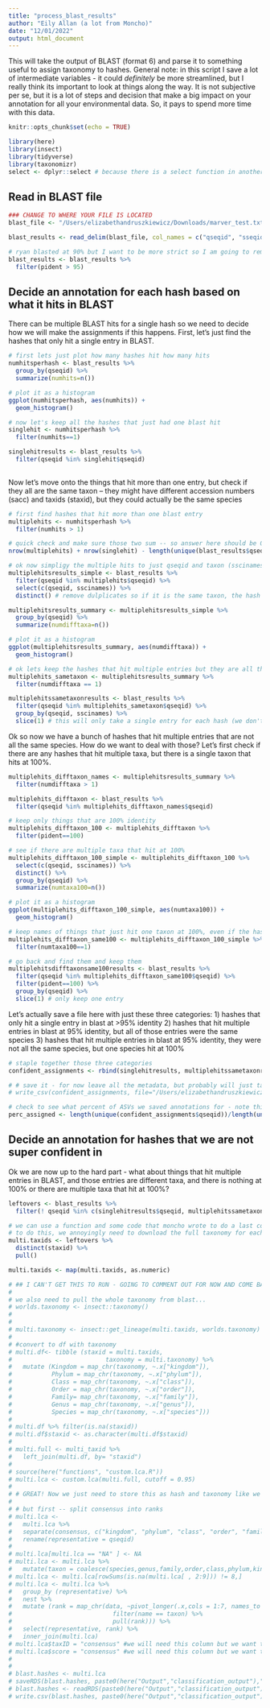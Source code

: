 ```yaml
---
title: "process_blast_results"
author: "Eily Allan (a lot from Moncho)"
date: "12/01/2022"
output: html_document
---
```


This will take the output of BLAST (format 6) and parse it to something useful to assign taxonomy to hashes. General note: in this script I save a lot of intermediate variables - it could *definitely* be more streamlined, but I really think its important to look at things along the way. It is not subjective per se, but it is a lot of steps and decision that make a big impact on your annotation for all your environmental data. So, it pays to spend more time with this data. 

```r
knitr::opts_chunk$set(echo = TRUE)
```

```r
library(here)
library(insect)
library(tidyverse)
library(taxonomizr)
select <- dplyr::select # because there is a select function in another package, make sure its dyplr's select
```

## Read in BLAST file

```r

### CHANGE TO WHERE YOUR FILE IS LOCATED
blast_file <- "/Users/elizabethandruszkiewicz/Downloads/marver_test.txt"

blast_results <- read_delim(blast_file, col_names = c("qseqid", "sseqid", "sacc", "pident", "length", "mismatch", "gapopen", "qcovus", "qstart", "qend", "sstart", "send", "evalue", "bitscore", "staxid", "qlen", "sscinames", "sseq"), delim = "\t" )

# ryan blasted at 90% but I want to be more strict so I am going to remove anything less than 95% actually 
blast_results <- blast_results %>% 
  filter(pident > 95)

```

## Decide an annotation for each hash based on what it hits in BLAST 

There can be multiple BLAST hits for a single hash so we need to decide how we will make the assignments if this happens. First, let's just find the hashes that only hit a single entry in BLAST. 

```r

# first lets just plot how many hashes hit how many hits
numhitsperhash <- blast_results %>% 
  group_by(qseqid) %>% 
  summarize(numhits=n())

# plot it as a histogram
ggplot(numhitsperhash, aes(numhits)) +
  geom_histogram()

# now let's keep all the hashes that just had one blast hit
singlehit <- numhitsperhash %>% 
  filter(numhits==1)

singlehitresults <- blast_results %>% 
  filter(qseqid %in% singlehit$qseqid)
  

```


Now let's move onto the things that hit more than one entry, but check if they all are the same taxon -- they might have different accession numbers (sacc) and taxids (staxid), but they could actually be the same species

```r
# first find hashes that hit more than one blast entry
multiplehits <- numhitsperhash %>% 
  filter(numhits > 1)

# quick check and make sure those two sum -- so answer here should be 0
nrow(multiplehits) + nrow(singlehit) - length(unique(blast_results$qseqid))

# ok now simpligy the multiple hits to just qseqid and taxon (sscinames) 
multiplehitsresults_simple <- blast_results %>% 
  filter(qseqid %in% multiplehits$qseqid) %>% 
  select(c(qseqid, sscinames)) %>% 
  distinct() # remove dulplicates so if it is the same taxon, the hash should only show up once

multiplehitsresults_summary <- multiplehitsresults_simple %>% 
  group_by(qseqid) %>% 
  summarize(numdifftaxa=n())

# plot it as a histogram
ggplot(multiplehitsresults_summary, aes(numdifftaxa)) +
  geom_histogram()

# ok lets keep the hashes that hit multiple entries but they are all the same taxon 
multiplehits_sametaxon <- multiplehitsresults_summary %>% 
  filter(numdifftaxa == 1)

multiplehitssametaxonresults <- blast_results %>% 
  filter(qseqid %in% multiplehits_sametaxon$qseqid) %>% 
  group_by(qseqid, sscinames) %>% 
  slice(1) # this will only take a single entry for each hash (we don't care which since they all are the same taxon, should be highest pident)

```

Ok so now we have a bunch of hashes that hit multiple entries that are not all the same species. How do we want to deal with those? Let's first check if there are any hashes that hit multiple taxa, but there is a single taxon that hits at 100%. 

```r
multiplehits_difftaxon_names <- multiplehitsresults_summary %>% 
  filter(numdifftaxa > 1)

multiplehits_difftaxon <- blast_results %>% 
  filter(qseqid %in% multiplehits_difftaxon_names$qseqid) 

# keep only things that are 100% identity
multiplehits_difftaxon_100 <- multiplehits_difftaxon %>% 
  filter(pident==100)

# see if there are multiple taxa that hit at 100% 
multiplehits_difftaxon_100_simple <- multiplehits_difftaxon_100 %>% 
  select(c(qseqid, sscinames)) %>% 
  distinct() %>% 
  group_by(qseqid) %>% 
  summarize(numtaxa100=n())

# plot it as a histogram
ggplot(multiplehits_difftaxon_100_simple, aes(numtaxa100)) +
  geom_histogram()

# keep names of things that just hit one taxon at 100%, even if the hash also has other 
multiplehits_difftaxon_same100 <- multiplehits_difftaxon_100_simple %>% 
  filter(numtaxa100==1)

# go back and find them and keep them 
multiplehitsdifftaxonsame100results <- blast_results %>% 
  filter(qseqid %in% multiplehits_difftaxon_same100$qseqid) %>% 
  filter(pident==100) %>% 
  group_by(qseqid) %>% 
  slice(1) # only keep one entry

```

Let's actually save a file here with just these three categories:
1) hashes that only hit a single entry in blast at >95% identity 
2) hashes that hit multiple entries in blast at 95% identity, but all of those entries were the same species
3) hashes that hit multiple entries in blast at 95% identity, they were not all the same species, but one species hit at 100%

```r
# staple together those three categories 
confident_assignments <- rbind(singlehitresults, multiplehitssametaxonresults, multiplehitsdifftaxonsame100results)

# # save it - for now leave all the metadata, but probably will just take the hash and species 
# write_csv(confident_assignments, file="/Users/elizabethandruszkiewicz/Downloads/marver_test_blast_annotations.csv")

# check to see what percent of ASVs we saved annotations for - note this is ASVs, not reads! hopefully its the majority of reads
perc_assigned <- length(unique(confident_assignments$qseqid))/length(unique(blast_results$qseqid))*100

```


## Decide an annotation for hashes that we are not super confident in 

Ok we are now up to the hard part - what about things that hit multiple entries in BLAST, and those entries are different taxa, and there is nothing at 100% or there are multiple taxa that hit at 100%? 

```r
leftovers <- blast_results %>% 
  filter(! qseqid %in% c(singlehitresults$qseqid, multiplehitssametaxonresults$qseqid, multiplehitsdifftaxonsame100results$qseqid))

# we can use a function and some code that moncho wrote to do a last common ancestor (LCA) analysis 
# to do this, we annoyingly need to download the full taxonomy for each thing from blast using the taxids 
multi.taxids <- leftovers %>% 
  distinct(staxid) %>%
  pull()

multi.taxids <- map(multi.taxids, as.numeric)

# ## I CAN'T GET THIS TO RUN - GOING TO COMMENT OUT FOR NOW AND COME BACK TO IT LATER. I THINK WE CAN USE THE ONES WE ARE CONFIDENT IN AND SEE HOW MANY READS WE ARE ASSIGNING
#
# we also need to pull the whole taxonomy from blast... 
# worlds.taxonomy <- insect::taxonomy() 
# 
# 
# multi.taxonomy <- insect::get_lineage(multi.taxids, worlds.taxonomy) 
# 
# #convert to df with taxonomy
# multi.df<- tibble (staxid = multi.taxids,
#                          taxonomy = multi.taxonomy) %>%
#   mutate (Kingdom = map_chr(taxonomy, ~.x["kingdom"]),
#           Phylum = map_chr(taxonomy, ~.x["phylum"]),
#           Class = map_chr(taxonomy, ~.x["class"]),
#           Order = map_chr(taxonomy, ~.x["order"]),
#           Family= map_chr(taxonomy, ~.x["family"]),
#           Genus = map_chr(taxonomy, ~.x["genus"]),
#           Species = map_chr(taxonomy, ~.x["species"]))
# 
# multi.df %>% filter(is.na(staxid))
# multi.df$staxid <- as.character(multi.df$staxid)
# 
# multi.full <- multi_taxid %>% 
#   left_join(multi.df, by= "staxid")
# 
# source(here("functions", "custom.lca.R"))
# multi.lca <- custom.lca(multi.full, cutoff = 0.95)
# 
# # GREAT! Now we just need to store this as hash and taxonomy like we would get from the classification from insect to make it easy to merge them 
# 
# # but first -- split consensus into ranks
# multi.lca <-
#   multi.lca %>% 
#   separate(consensus, c("kingdom", "phylum", "class", "order", "family", "genus", "species"), sep = '%') %>% 
#   rename(representative = qseqid)
# 
# multi.lca[multi.lca == "NA" ] <- NA
# multi.lca <- multi.lca %>% 
#   mutate(taxon = coalesce(species,genus,family,order,class,phylum,kingdom))
# multi.lca <- multi.lca[rowSums(is.na(multi.lca[ , 2:9])) != 8,] 
# multi.lca <- multi.lca %>% 
#   group_by (representative) %>% 
#   nest %>% 
#   mutate (rank = map_chr(data, ~pivot_longer(.x,cols = 1:7, names_to  = "rank", values_to ="name") %>% 
#                            filter(name == taxon) %>% 
#                            pull(rank))) %>% 
#   select(representative, rank) %>% 
#   inner_join(multi.lca)
# multi.lca$taxID = "consensus" #we will need this column but we want to remember that this was a consensus
# multi.lca$score = "consensus" #we will need this column but we want to remember that this was a consensus
# 
# 
# blast.hashes <- multi.lca
# saveRDS(blast.hashes, paste0(here("Output","classification_output"),"/rs/", marker,"/hashes.annotated.blast.rds"))
# blast.hashes <- readRDS(paste0(here("Output","classification_output"),"/rs/", marker,"/hashes.annotated.blast.rds"))
# write.csv(blast.hashes, paste0(here("Output","classification_output"),"/rs/", marker,"/hashes.annotated.blast.csv"))

```


